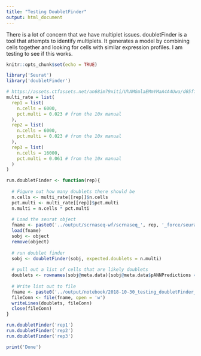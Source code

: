```yaml
---
title: "Testing DoubletFinder"
output: html_document
---
```


There is a lot of concern that we have multiplet issues. doubletFinder is a tool that attempts to identify multiplets. It generates a model by combining cells together and looking for cells with similar expression profiles. I am testing to see if this works.

```r
knitr::opts_chunk$set(echo = TRUE)
```

```r
library('Seurat')
library('doubletFinder')
```

```r
# https://assets.ctfassets.net/an68im79xiti/UhAMGmlaEMmYMaA4A4Uwa/d65ff7b9bb5e88c2bb9e15e58f280e18/CG00052_SingleCell3_ReagentKitv2UserGuide_RevE.pdf
multi_rate = list(
  rep1 = list(
    n.cells = 6000,
    pct.multi = 0.023 # from the 10x manual
  ),
  rep2 = list(
    n.cells = 6000,
    pct.multi = 0.023 # from the 10x manual
  ),
  rep3 = list(
    n.cells = 16000,
    pct.multi = 0.061 # from the 10x manual
  )
)
```

```r
run.doubletFinder <- function(rep){
  
  # Figure out how many doublets there should be
  n.cells <- multi_rate[[rep]]$n.cells
  pct.multi <- multi_rate[[rep]]$pct.multi   
  n.multi = n.cells * pct.multi
  
  # Load the seurat object
  fname <- paste0('../output/scrnaseq-wf/scrnaseq_', rep, '_force/seurat.Robj')
  load(fname)
  sobj <- object
  remove(object)
  
  # run doublet finder
  sobj <- doubletFinder(sobj, expected.doublets = n.multi)
  
  # pull out a list of cells that are likely doublets
  doublets <- rownames(sobj@meta.data)[sobj@meta.data$pANNPredictions == "Doublet"]
  
  # Write list out to file
  fname <- paste0('../output/notebook/2018-10-30_testing_doubletFinder_', rep, '.txt')
  fileConn <- file(fname, open = 'w')
  writeLines(doublets, fileConn)
  close(fileConn)
}
```



```r
run.doubletFinder('rep1')
run.doubletFinder('rep2')
run.doubletFinder('rep3')
```

```r
print('Done')
```

